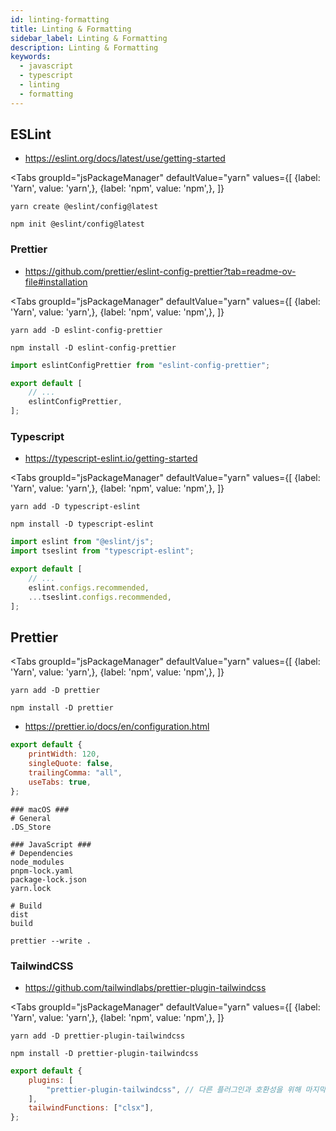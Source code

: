 ```yaml
---
id: linting-formatting
title: Linting & Formatting
sidebar_label: Linting & Formatting
description: Linting & Formatting
keywords:
  - javascript
  - typescript
  - linting
  - formatting
---
```



## ESLint

- https://eslint.org/docs/latest/use/getting-started

<Tabs
	groupId="jsPackageManager"
	defaultValue="yarn"
	values={[
		{label: 'Yarn', value: 'yarn',},
		{label: 'npm', value: 'npm',},
	]}
>

<TabItem value="yarn">

```shell
yarn create @eslint/config@latest
```

</TabItem>

<TabItem value="npm">

```shell
npm init @eslint/config@latest
```

</TabItem>

</Tabs>

### Prettier

- https://github.com/prettier/eslint-config-prettier?tab=readme-ov-file#installation

<Tabs
	groupId="jsPackageManager"
	defaultValue="yarn"
	values={[
		{label: 'Yarn', value: 'yarn',},
		{label: 'npm', value: 'npm',},
	]}
>

<TabItem value="yarn">

```shell
yarn add -D eslint-config-prettier
```

</TabItem>

<TabItem value="npm">

```shell
npm install -D eslint-config-prettier
```

</TabItem>

</Tabs>

```js title="eslint.config.mjs"
import eslintConfigPrettier from "eslint-config-prettier";

export default [
	// ...
	eslintConfigPrettier,
];
```

### Typescript

- https://typescript-eslint.io/getting-started

<Tabs
	groupId="jsPackageManager"
	defaultValue="yarn"
	values={[
		{label: 'Yarn', value: 'yarn',},
		{label: 'npm', value: 'npm',},
	]}
>

<TabItem value="yarn">

```shell
yarn add -D typescript-eslint
```

</TabItem>

<TabItem value="npm">

```shell
npm install -D typescript-eslint
```

</TabItem>

</Tabs>

```js title="eslint.config.mjs"
import eslint from "@eslint/js";
import tseslint from "typescript-eslint";

export default [
	// ...
	eslint.configs.recommended,
	...tseslint.configs.recommended,
];
```

## Prettier

<Tabs
	groupId="jsPackageManager"
	defaultValue="yarn"
	values={[
		{label: 'Yarn', value: 'yarn',},
		{label: 'npm', value: 'npm',},
	]}
>

<TabItem value="yarn">

```shell
yarn add -D prettier
```

</TabItem>

<TabItem value="npm">

```shell
npm install -D prettier
```

</TabItem>

</Tabs>

- https://prettier.io/docs/en/configuration.html

```js title="prettier.config.mjs"
export default {
	printWidth: 120,
	singleQuote: false,
	trailingComma: "all",
	useTabs: true,
};
```

```ignore title=".prettierignore"
### macOS ###
# General
.DS_Store

### JavaScript ###
# Dependencies
node_modules
pnpm-lock.yaml
package-lock.json
yarn.lock

# Build
dist
build
```

```shell
prettier --write .
```

### TailwindCSS

- https://github.com/tailwindlabs/prettier-plugin-tailwindcss

<Tabs
	groupId="jsPackageManager"
	defaultValue="yarn"
	values={[
		{label: 'Yarn', value: 'yarn',},
		{label: 'npm', value: 'npm',},
	]}
>

<TabItem value="yarn">

```shell
yarn add -D prettier-plugin-tailwindcss
```

</TabItem>

<TabItem value="npm">

```shell
npm install -D prettier-plugin-tailwindcss
```

</TabItem>

</Tabs>

```js title="prettier.config.mjs"
export default {
	plugins: [
		"prettier-plugin-tailwindcss", // 다른 플러그인과 호환성을 위해 마지막에 추가
	],
	tailwindFunctions: ["clsx"],
};
```
